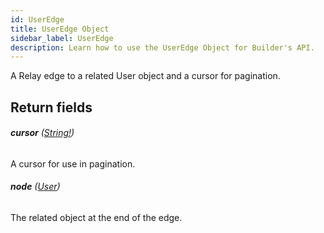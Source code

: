 ```yaml
---
id: UserEdge
title: UserEdge Object
sidebar_label: UserEdge
description: Learn how to use the UserEdge Object for Builder's API.
---
```


A Relay edge to a related User object and a cursor for pagination.

## Return fields

###### <b>cursor</b> ([String!](/docs/composer/builder/api/schema/scalar/String.mdx))

A cursor for use in pagination.

###### <b>node</b> ([User](/docs/composer/builder/api/schema/object/User.mdx))

The related object at the end of the edge.
